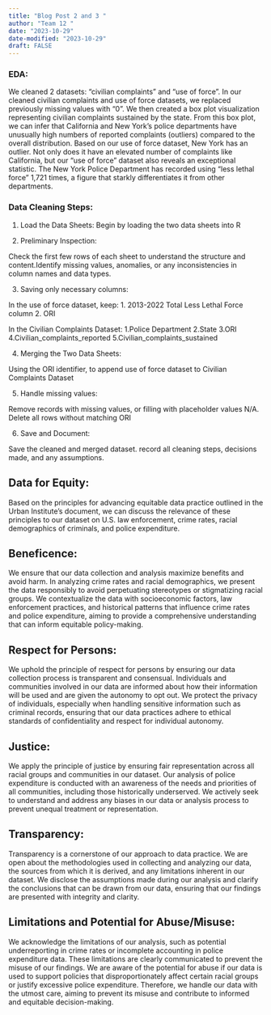 ```yaml
---
title: "Blog Post 2 and 3 "
author: "Team 12 "
date: "2023-10-29"
date-modified: "2023-10-29"
draft: FALSE
---
```

### EDA:

We cleaned 2 datasets: “civilian complaints” and “use of force”. In our cleaned civilian complaints and use of force datasets, we replaced previously missing values with “0”. We then created a box plot visualization representing civilian complaints sustained by the state. From this box plot, we can infer that California and New York’s police departments have unusually high numbers of reported complaints (outliers) compared to the overall distribution. Based on our use of force dataset, New York has an outlier. Not only does it have an elevated number of complaints like California, but our "use of force" dataset also reveals an exceptional statistic. The New York Police Department has recorded using "less lethal force" 1,721 times, a figure that starkly differentiates it from other departments.

### Data Cleaning Steps:
1. Load the Data Sheets:
Begin by loading the two data sheets into R

2. Preliminary Inspection:

Check the first few rows of each sheet to understand the structure and content.Identify missing values, anomalies, or any inconsistencies in column names and data types.

3. Saving only necessary columns:

In the use of force dataset, keep:
  1. 2013-2022 Total Less Lethal Force column 
  2. ORI 

In the Civilian Complaints Dataset:
  1.Police Department 
  2.State
  3.ORI
  4.Civilian_complaints_reported
  5.Civilian_complaints_sustained 

4. Merging the Two Data Sheets:

Using the ORI identifier, to append use of force dataset to Civilian Complaints Dataset

5. Handle missing values:								

Remove records with missing values, or filling with placeholder values N/A. Delete all rows without matching ORI 

6. Save and Document:

Save the cleaned and merged dataset. record all cleaning steps, decisions made, and any assumptions.



## Data for Equity:
Based on the principles for advancing equitable data practice outlined in the Urban Institute's document, we can discuss the relevance of these principles to our dataset on U.S. law enforcement, crime rates, racial demographics of criminals, and police expenditure.

## Beneficence:
We ensure that our data collection and analysis maximize benefits and avoid harm. In analyzing crime rates and racial demographics, we present the data responsibly to avoid perpetuating stereotypes or stigmatizing racial groups. We contextualize the data with socioeconomic factors, law enforcement practices, and historical patterns that influence crime rates and police expenditure, aiming to provide a comprehensive understanding that can inform equitable policy-making.

## Respect for Persons:
We uphold the principle of respect for persons by ensuring our data collection process is transparent and consensual. Individuals and communities involved in our data are informed about how their information will be used and are given the autonomy to opt out. We protect the privacy of individuals, especially when handling sensitive information such as criminal records, ensuring that our data practices adhere to ethical standards of confidentiality and respect for individual autonomy.

## Justice:
We apply the principle of justice by ensuring fair representation across all racial groups and communities in our dataset. Our analysis of police expenditure is conducted with an awareness of the needs and priorities of all communities, including those historically underserved. We actively seek to understand and address any biases in our data or analysis process to prevent unequal treatment or representation.

## Transparency:
Transparency is a cornerstone of our approach to data practice. We are open about the methodologies used in collecting and analyzing our data, the sources from which it is derived, and any limitations inherent in our dataset. We disclose the assumptions made during our analysis and clarify the conclusions that can be drawn from our data, ensuring that our findings are presented with integrity and clarity.

## Limitations and Potential for Abuse/Misuse:
We acknowledge the limitations of our analysis, such as potential underreporting in crime rates or incomplete accounting in police expenditure data. These limitations are clearly communicated to prevent the misuse of our findings. We are aware of the potential for abuse if our data is used to support policies that disproportionately affect certain racial groups or justify excessive police expenditure. Therefore, we handle our data with the utmost care, aiming to prevent its misuse and contribute to informed and equitable decision-making.


